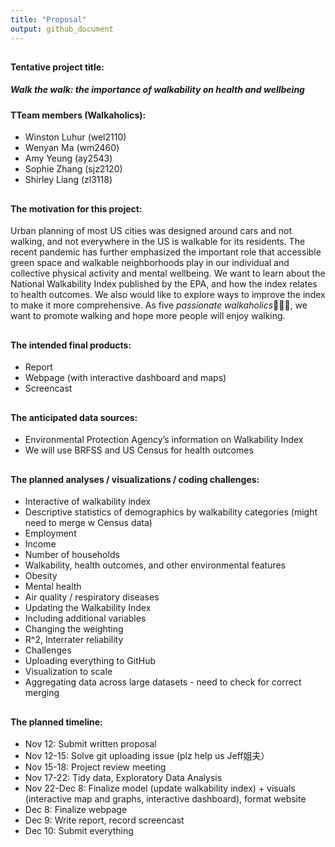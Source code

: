 ```yaml
---
title: "Proposal"
output: github_document
---
```



##

#### Tentative project title: 
##### Walk the walk: the importance of walkability on health and wellbeing 

#### TTeam members (Walkaholics): 

* Winston Luhur (wel2110)
* Wenyan Ma (wm2460)
* Amy Yeung (ay2543) 
* Sophie Zhang (sjz2120)
* Shirley Liang (zl3118)

##

#### The motivation for this project:
Urban planning of most US cities was designed around cars and not walking, and not everywhere in the US is walkable for its residents. The recent pandemic has further emphasized the important role that accessible green space and walkable neighborhoods play in our individual and collective physical activity and mental wellbeing. We want to learn about the National Walkability Index published by the EPA, and how the index relates to health outcomes. We also would like to explore ways to improve the index to make it more comprehensive. As five *passionate walkaholics*🚶🏻‍♂️, we want to promote walking and hope more people will enjoy walking. 


##

#### The intended final products:

* Report
* Webpage (with interactive dashboard and maps)
* Screencast


##

#### The anticipated data sources: 
* Environmental Protection Agency's information on Walkability Index
* We will use BRFSS and US Census for health outcomes


##

#### The planned analyses / visualizations / coding challenges: 

* Interactive of walkability index
* Descriptive statistics of demographics by walkability categories (might need to merge w Census data)
- Employment
- Income 
- Number of households
* Walkability, health outcomes, and other environmental features
- Obesity 
- Mental health 
- Air quality / respiratory diseases
* Updating the Walkability Index
- Including additional variables
- Changing the weighting
- R^2,  Interrater reliability
* Challenges
- Uploading everything to GitHub
- Visualization to scale 
- Aggregating data across large datasets - need to check for correct merging


##

#### The planned timeline:

* Nov 12: Submit written proposal
* Nov 12-15: Solve git uploading issue (plz help us Jeff姐夫）
* Nov 15-18: Project review meeting
* Nov 17-22: Tidy data, Exploratory Data Analysis
* Nov 22-Dec 8: Finalize model (update walkability index) + visuals (interactive map and graphs, interactive dashboard), format website 
* Dec 8: Finalize webpage 
* Dec 9: Write report, record screencast
* Dec 10: Submit everything
